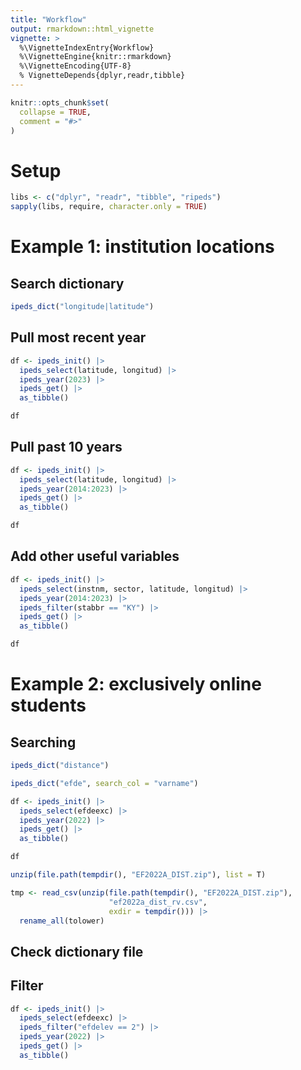 ```yaml
---
title: "Workflow"
output: rmarkdown::html_vignette
vignette: >
  %\VignetteIndexEntry{Workflow}
  %\VignetteEngine{knitr::rmarkdown}
  %\VignetteEncoding{UTF-8}
  % VignetteDepends{dplyr,readr,tibble}
---
```


```r
knitr::opts_chunk$set(
  collapse = TRUE,
  comment = "#>"
)
```

# Setup

```r
libs <- c("dplyr", "readr", "tibble", "ripeds")
sapply(libs, require, character.only = TRUE)
```

# Example 1: institution locations

## Search dictionary
```r
ipeds_dict("longitude|latitude")
```

## Pull most recent year

```r
df <- ipeds_init() |>
  ipeds_select(latitude, longitud) |>
  ipeds_year(2023) |> 
  ipeds_get() |>
  as_tibble()
```
```r
df
```

## Pull past 10 years

```r
df <- ipeds_init() |>
  ipeds_select(latitude, longitud) |>
  ipeds_year(2014:2023) |> 
  ipeds_get() |>
  as_tibble()
```
```r
df
```

## Add other useful variables

```r
df <- ipeds_init() |>
  ipeds_select(instnm, sector, latitude, longitud) |>
  ipeds_year(2014:2023) |>
  ipeds_filter(stabbr == "KY") |> 
  ipeds_get() |>
  as_tibble()
```
```r
df
```


# Example 2: exclusively online students

## Searching

```r
ipeds_dict("distance")
```


```r
ipeds_dict("efde", search_col = "varname")
```


```r
df <- ipeds_init() |>
  ipeds_select(efdeexc) |>
  ipeds_year(2022) |> 
  ipeds_get() |>
  as_tibble()
```
```r
df
```

```r
unzip(file.path(tempdir(), "EF2022A_DIST.zip"), list = T)
```


```r
tmp <- read_csv(unzip(file.path(tempdir(), "EF2022A_DIST.zip"),
                      "ef2022a_dist_rv.csv",
                      exdir = tempdir())) |>
  rename_all(tolower)
```

## Check dictionary file

## Filter

```r
df <- ipeds_init() |>
  ipeds_select(efdeexc) |>
  ipeds_filter("efdelev == 2") |> 
  ipeds_year(2022) |> 
  ipeds_get() |>
  as_tibble()

```


